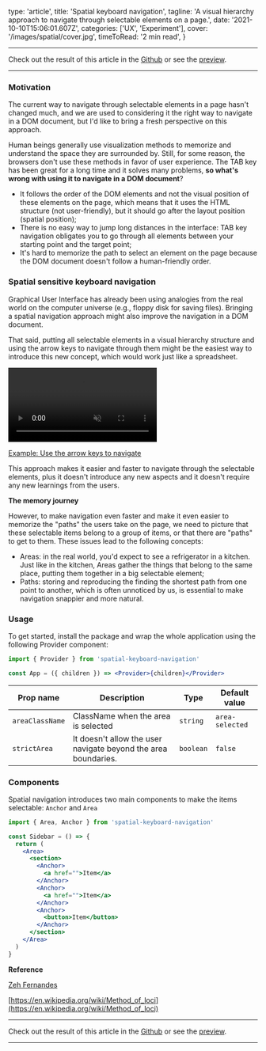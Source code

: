   type: 'article',
  title: 'Spatial keyboard navigation',
  tagline:
    'A visual hierarchy approach to navigate through selectable elements on a page.',
  date: '2021-10-10T15:06:01.607Z',
  categories: ['UX', 'Experiment'],
  cover: '/images/spatial/cover.jpg',
  timeToRead: '2 min read',
}

---

Check out the result of this article in the [Github](https://github.com/danilowoz/spatial-keyboard-navigation) or see the [preview](https://spatial-keyboard-navigation.vercel.app/).

---

### Motivation

The current way to navigate through selectable elements in a page hasn't changed much, and we are used to considering it the right way to navigate in a DOM document, but I'd like to bring a fresh perspective on this approach.

Human beings generally use visualization methods to memorize and understand the space they are surrounded by. Still, for some reason, the browsers don't use these methods in favor of user experience. The TAB key has been great for a long time and it solves many problems, **so what's wrong with using it to navigate in a DOM document**?

- It follows the order of the DOM elements and not the visual position of these elements on the page, which means that it uses the HTML structure (not user-friendly), but it should go after the layout position (spatial position);
- There is no easy way to jump long distances in the interface: TAB key navigation obligates you to go through all elements between your starting point and the target point;
- It's hard to memorize the path to select an element on the page because the DOM document doesn't follow a human-friendly order.

### Spatial sensitive keyboard navigation

Graphical User Interface has already been using analogies from the real world on the computer universe (e.g., floppy disk for saving files). Bringing a spatial navigation approach might also improve the navigation in a DOM document.

That said, putting all selectable elements in a visual hierarchy structure and using the arrow keys to navigate through them might be the easiest way to introduce this new concept, which would work just like a spreadsheet.

<video autoPlay muted playsInline>
  <source src="/images/spatial/spatial-navigation.mp4" type="video/mp4" />
</video>

[Example: Use the arrow keys to navigate](https://spatial-keyboard-navigation.vercel.app/)

This approach makes it easier and faster to navigate through the selectable elements, plus it doesn't introduce any new aspects and it doesn't require any new learnings from the users.

**The memory journey**

However, to make navigation even faster and make it even easier to memorize the "paths" the users take on the page, we need to picture that these selectable items belong to a group of items, or that there are "paths" to get to them. These issues lead to the following concepts:

- Areas: in the real world, you'd expect to see a refrigerator in a kitchen. Just like in the kitchen, Areas gather the things that belong to the same place, putting them together in a big selectable element;
- Paths: storing and reproducing the finding the shortest path from one point to another, which is often unnoticed by us, is essential to make navigation snappier and more natural.

### Usage

To get started, install the package and wrap the whole application using the following Provider component:

```jsx
import { Provider } from 'spatial-keyboard-navigation'

const App = ({ children }) => <Provider>{children}</Provider>
```

<div className="table-wrap">


| Prop name       | Description                                                    | Type      | Default value   |
| --------------- | -------------------------------------------------------------- | --------- | --------------- |
| `areaClassName` | ClassName when the area is selected                            | `string`  | `area-selected` |
| `strictArea`    | It doesn't allow the user navigate beyond the area boundaries. | `boolean` | `false`         |

</div>


### Components

Spatial navigation introduces two main components to make the items selectable: `Anchor` and `Area`

```jsx
import { Area, Anchor } from 'spatial-keyboard-navigation'

const Sidebar = () => {
  return (
    <Area>
      <section>
        <Anchor>
          <a href="">Item</a>
        </Anchor>
        <Anchor>
          <a href="">Item</a>
        </Anchor>
        <Anchor>
          <button>Item</button>
        </Anchor>
      </section>
    </Area>
  )
}
```

**Reference**

[Zeh Fernandes](https://twitter.com/zehf)

[https://en.wikipedia.org/wiki/Method_of_loci](https://en.wikipedia.org/wiki/Method_of_loci)

---

Check out the result of this article in the [Github](https://github.com/danilowoz/spatial-keyboard-navigation) or see the [preview](https://spatial-keyboard-navigation.vercel.app/).

---
